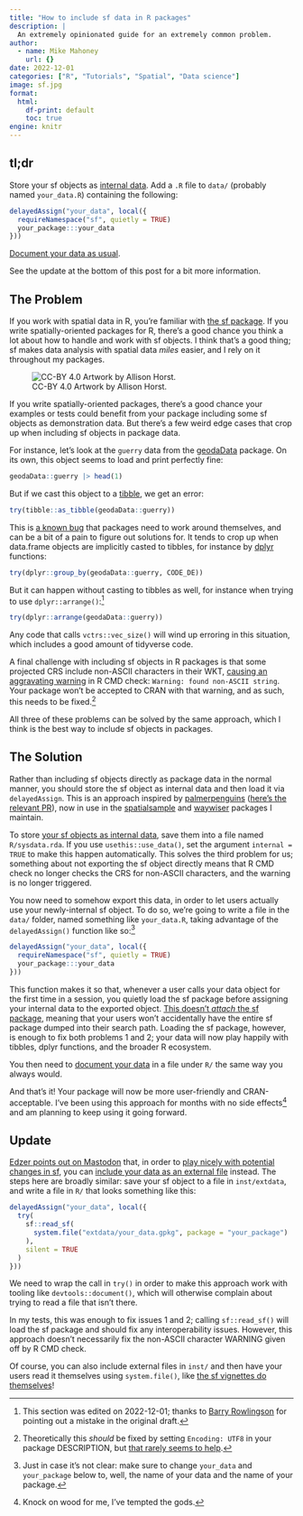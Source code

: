 ```yaml
---
title: "How to include sf data in R packages"
description: |
  An extremely opinionated guide for an extremely common problem.
author:
  - name: Mike Mahoney
    url: {}
date: 2022-12-01
categories: ["R", "Tutorials", "Spatial", "Data science"]
image: sf.jpg
format: 
  html:
    df-print: default
    toc: true
engine: knitr
---
```


## tl;dr

Store your sf objects as [internal data](https://r-pkgs.org/data.html#sec-data-sysdata). Add a `.R` file to `data/` 
(probably named `your_data.R`) containing the following:

```r
delayedAssign("your_data", local({
  requireNamespace("sf", quietly = TRUE)
  your_package:::your_data
}))
```

[Document your data as usual](https://r-pkgs.org/data.html#sec-documenting-data). 

See the update at the bottom of this post for a bit more information.

## The Problem

If you work with spatial data in R, you're familiar with [the sf package](https://r-spatial.github.io/sf/). If you write spatially-oriented packages for R, there's a good chance you think a lot about how to handle and work with sf objects. I think that's a good thing; sf makes data analysis with spatial data _miles_ easier, and I rely on it throughout my packages.

![CC-BY 4.0 Artwork by Allison Horst.](sf.jpg){fig-alt="Three cute fuzzy monsters adding spatial geometries to an existing table of attributes using glue and tape, while one cuts out the spatial polygons. Title text reads \"sf: spatial data…simplified.\" and a caption at the bottom reads \"sticky geometries: for people who love their maps and sanity.\""}

If you write spatially-oriented packages, there's a good chance your examples or tests could benefit from your package including some sf objects as demonstration data. But there's a few weird edge cases that crop up when including sf objects in package data.

For instance, let's look at the `guerry` data from the [geodaData](https://spatialanalysis.github.io/geodaData/) package. On its own, this object seems to load and print perfectly fine:

```r
geodaData::guerry |> head(1)
```

But if we cast this object to a [tibble](https://tibble.tidyverse.org/), we get an error:

```r
try(tibble::as_tibble(geodaData::guerry))
```

This is [a known bug](https://github.com/r-lib/pillar/issues/552) that packages need to work around themselves, and can be a bit of a pain to figure out solutions for. It tends to crop up when data.frame objects are implicitly casted to tibbles, for instance by [dplyr](https://dplyr.tidyverse.org/) functions:

```r
try(dplyr::group_by(geodaData::guerry, CODE_DE))
```

But it can happen without casting to tibbles as well, for instance when trying
to use `dplyr::arrange()`:^[This section was edited on 2022-12-01; thanks to [Barry Rowlingson](https://fosstodon.org/@geospacedman@mastodon.social/109439358830660533) for pointing out a mistake in the original draft.]

```r
try(dplyr::arrange(geodaData::guerry))
```

Any code that calls `vctrs::vec_size()` will wind up erroring in this situation, which includes a good amount of tidyverse code.

A final challenge with including sf objects in R packages is that some projected CRS include non-ASCII characters in their WKT, [causing an aggravating warning](https://github.com/r-spatial/sf/issues/1341) in R CMD check:  `Warning: found non-ASCII string`. Your package won't be accepted to CRAN with that warning, and as such, this needs to be fixed.^[Theoretically this _should_ be fixed by setting `Encoding: UTF8` in your package DESCRIPTION, but [that rarely seems to help](https://github.com/r-spatial/sf/issues/1341#issuecomment-609645514).]

All three of these problems can be solved by the same approach, which I think is the best way to include sf objects in packages.

## The Solution

Rather than including sf objects directly as package data in the normal manner, you should store the sf object as internal data and then load it via `delayedAssign`. This is an approach inspired by [palmerpenguins](https://allisonhorst.github.io/palmerpenguins/) ([here's the relevant PR](https://github.com/allisonhorst/palmerpenguins/pull/36)), now in use in the [spatialsample](spatialsample.tidymodels.org/) and [waywiser](https://mikemahoney218.github.io/waywiser/) packages I maintain.

To store [your sf objects as internal data](https://r-pkgs.org/data.html#sec-data-sysdata), save them into a file named `R/sysdata.rda`. If you use `usethis::use_data()`, set the argument `internal = TRUE` to make this happen automatically. This solves the third problem for us; something about not exporting the sf object directly means that R CMD check no longer checks the CRS for non-ASCII characters, and the warning is no longer triggered.

You now need to somehow export this data, in order to let users actually use your newly-internal sf object. To do so, we're going to write a file in the `data/` folder, named something like `your_data.R`, taking advantage of the `delayedAssign()` function like so:^[Just in case it's not clear: make sure to change `your_data` and `your_package` below to, well, the name of your data and the name of your package.]

```r
delayedAssign("your_data", local({
  requireNamespace("sf", quietly = TRUE)
  your_package:::your_data
}))
```

This function makes it so that, whenever a user calls your data object for the first time in a session, you quietly load the sf package before assigning your internal data to the exported object. [This doesn't _attach_ the sf package](https://adv-r.hadley.nz/environments.html#search-path), meaning that your users won't accidentally have the entire sf package dumped into their search path. Loading the sf package, however, is enough to fix both problems 1 and 2; your data will now play happily with tibbles, dplyr functions, and the broader R ecosystem.

You then need to [document your data](https://r-pkgs.org/data.html#sec-documenting-data) in a file under `R/` the same way you always would. 

And that's it! Your package will now be more user-friendly and CRAN-acceptable. I've been using this approach for months with no side effects^[Knock on wood for me, I've tempted the gods.] and am planning to keep using it going forward.

## Update

[Edzer points out on Mastodon](https://fosstodon.org/@edzer@mastodon.social/109439029871771876) that, in order to [play nicely with potential changes in sf](https://www.tidyverse.org/blog/2022/09/playing-on-the-same-team-as-your-dependecy/), you can [include your data as an external file](https://r-pkgs.org/data.html#sec-data-extdata) instead. The steps here are broadly similar: save your sf object to a file in `inst/extdata`, and write a file in `R/` that looks something like this:

```r
delayedAssign("your_data", local({
  try(
    sf::read_sf(
      system.file("extdata/your_data.gpkg", package = "your_package")
    ),
    silent = TRUE
  )
}))
```

We need to wrap the call in `try()` in order to make this approach work with tooling like `devtools::document()`, which will otherwise complain about trying to read a file that isn't there. 

In my tests, this was enough to fix issues 1 and 2; calling `sf::read_sf()` will load the sf package and should fix any interoperability issues. However, this approach doesn't necessarily fix the non-ASCII character WARNING given off by R CMD check. 

Of course, you can also include external files in `inst/` and then have your users read it themselves using `system.file()`, like [the sf vignettes do themselves](https://r-spatial.github.io/sf/articles/sf1.html)!
